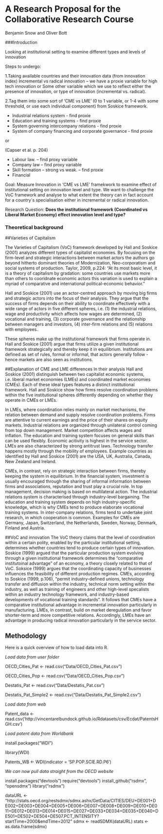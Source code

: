 A Research Proposal for the Collaborative Research Course
=========================================================
Benjamin Snow and Oliver Bott

###Introduction




Looking at institutional setting to examine different types and levels of innovation

Steps to undergo:

1.Taking available countries and their innovation data (from innovation index)
Incremental vs radical innovation – we have a proxie variable for high tech innovation
or 
Some other variable which we use to reflect either the presence of innovation, or type of innovation (incremental vs. radical).


2.Tag them into some sort of ‘CME vs LME’  (0 to 1 variable, or 1-4 with some threshold, or use each individual component)
from Soskice framework.

- Industrial relations system  - find proxie
- Education and training systems - find proxie
- System governing intercompany relations - find proxie
- System of company financing and corporate governance - find proxie

or

(Capser et al. p. 204) 

- Labour law. – find proxy variable
- Company law – find proxy variable
- Skill formation – strong vs weak. – find proxie
- Financial


Goal: Measure Innovation in 'CME vs LME' framekwork to examine effect of institutional setting on innovation level and type. 
We want to challenge the VoC framework and analyse to what extent the theory can in fact account for a country´s specialisation either in incremental or radical innovation.

Research Question:
**Does the institutional framework (Coordinated vs Liberal Market Economy) effect innovation level and type?**

### Theoretical background

##Varieties of Capitalism

The Varieties of Capitalism (VoC) framework developed by Hall and Soskice (2001) analyzes different types of capitalist economies. By focusing on the firm-level and strategic interactions between market actors the authors go beyond hitherto dominant theories of Modernization, Neo-corporatism and social systems of production. Taylor, 2009, p.224: "At its most basic level, it is a theory of capitalism by gradation: some countries use markets more than others to cooridnate economic actors this variation is used to explain a myriad of comparative and international political-economic behavior."

Hall and Soskice (2001) use an actor-centred approach by moving big firms and strategic actors into the focus of their analysis. They argue that the success of firms depends on their ability to coordinate effectively with a wide range of actors in five different spheres, i.e. (1) the industrial relations, wage and productivity which affects how wages are determined, (2) vocational and training, (3) corporate governance and the relationship between managers and investors, (4) inter-firm relations and (5) relations with employees.

These spheres make up the institutional framework that firms operate in. Hall and Soskice (2001) argue that firms utilize a given institutional framework strategically and thereby keep it in equilibrium. Institutions are defined as set of rules, formal or informal, that actors generally follow - hence markets are also seen as institutions.

##Explanation of CME and LME differences
In their analysis Hall and Soskice (2001) distinguish between two capitalist economic systems, i.e. liberal market economies (LMEs) and coordinated market economies (CMEs). Each of these ideal types features a distinct institutional framework. Hall and Soskice show how firms resolve coordination problems within the five institutional spheres differently depending on whether they operate in CMEs or LMEs.

In LMEs, where coordination relies mainly on market mechanisms, the relation between demand and supply resolve coordination problems. Firms are attentive to current earnings and the price of their shares on equity markets. Industrial relations are organized through unilateral control coming from top down management. Market competition affects wages and inflation. The education and training system focuses on general skills than can be used flexibly. Economic acitivity is highest in the service sector. LMEs are also characterized by strong antitrust laws. Technology transfer happens mostly through the mobility of employees. Example countries as identified by Hall and Soskice (2001) are the USA, UK, Australia, Canada, New Zealand and Ireland.

CMEs, in contrast, rely on strategic interaction between firms, thereby keeping the system in equilibrium. In the financial system, investment is usually encouraged through the sharing of informal information between firms and associations, reputation and trust play a crucial role. In top management, decision making is based on multilateral action. The industrial relations system is characterised through industry-level bargaining. The education and training system depends on high industry-specific knowledge, which is why CMEs tend to produce elaborate vocational training systems. In inter-company relations, firms tend to undertake joint research, in which cooperation is common.
Examples for CMEs are Germany, Japan, Switzerland, the Netherlands, Sweden, Norway, Denmark, Finland and Austria.

##VoC and innovation
The VoC theory claims that the level of coordination within a certain polity, enabled by the particular institutional setting, determines whether countries tend to produce certain types of innovation. Soskice (1999) argued that the particular production system evolving through a given institutional framework determines the "comparative institutoinal advantage" of an economy, a theory closely related to that of VoC. Soksice (1999) argues that the coordinating capacity of businesses influences the feasibility of different production regimes. CMEs, according to Soskice (1999, p.106), "permit industry-defined unions, technology transfer and diffusion within the industry, technical norm setting within the industry, as well as training of engineers and other high-level specalists within an industry technology framework, and industry-based developments of vocational training standards". It follows that CMEs have a comparative institutional advantage in incremental innovation particularly in manufacturing. LMEs, in contrast, build on market deregulation and favor shorter-term and more competitive relations. Accordingly, LMEs have an advantage in producing radical innovation particularly in the service sector.


## Methodology

Here is a quick overview of how to load data into R. 

*Load data from user folder*

OECD_Cities_Pat <- read.csv("Data/OECD_Cities_Pat.csv")

OECD_Cities_Pop <- read.csv("Data/OECD_Cities_Pop.csv")

Destatis_Pat <- read.csv("Data/Destatis_Pat.csv")

Destatis_Pat_Simple2 <- read.csv("Data/Destatis_Pat_Simple2.csv")


*Load data from web*

Patent_data <- read.csv('http://vincentarelbundock.github.io/Rdatasets/csv/Ecdat/PatentsHGH.csv')


*Load patent data from Worldbank*

install.packages("WDI")

library(WDI)

Patents_WB <- WDI(indicator = 'SP.POP.SCIE.RD.P6')

*We can now pull data straight from the OECD website*

install.packages("devtools")
require("devtools")
install_github("rsdmx", "opensdmx")
library("rsdmx")

dataURL <- "http://stats.oecd.org/restsdmx/sdmx.ashx/GetData/CITIES/DEU+DE001+DE002+DE003+DE004+DE005+DE006+DE007+DE008+DE009+DE010+DE011+DE012+DE013+DE014+DE015+DE027+DE033+DE034+DE035+DE040+DE501+DE502+DE504+DE507.PCT_INTENSITY?startTime=2000&endTime=2012"
sdmx <- readSDMX(dataURL)
stats <- as.data.frame(sdmx)


